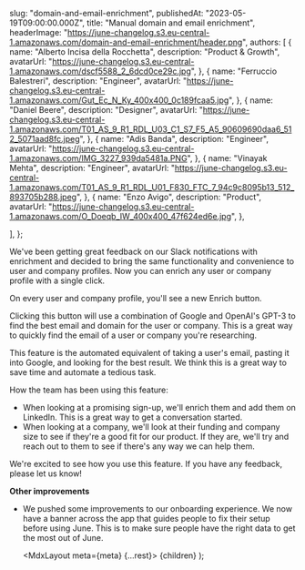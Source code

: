 
  slug: "domain-and-email-enrichment",
  publishedAt: "2023-05-19T09:00:00.000Z",
  title: "Manual domain and email enrichment",
  headerImage:
    "https://june-changelog.s3.eu-central-1.amazonaws.com/domain-and-email-enrichment/header.png",
  authors: [
    {
      name: "Alberto Incisa della Rocchetta",
      description: "Product & Growth",
      avatarUrl: "https://june-changelog.s3.eu-central-1.amazonaws.com/dscf5588_2_6dcd0ce29c.jpg",
    },
    {
      name: "Ferruccio Balestreri",
      description: "Engineer",
      avatarUrl:
        "https://june-changelog.s3.eu-central-1.amazonaws.com/Gut_Ec_N_Ky_400x400_0c189fcaa5.jpg",
    },
    {
      name: "Daniel Beere",
      description: "Designer",
      avatarUrl:
        "https://june-changelog.s3.eu-central-1.amazonaws.com/T01_AS_9_R1_RDL_U03_C1_S7_F5_A5_90609690daa6_512_5071aad8fc.jpeg",
    },
    {
      name: "Adis Banda",
      description: "Engineer",
      avatarUrl: "https://june-changelog.s3.eu-central-1.amazonaws.com/IMG_3227_939da5481a.PNG",
    },
    {
      name: "Vinayak Mehta",
      description: "Engineer",
      avatarUrl:
        "https://june-changelog.s3.eu-central-1.amazonaws.com/T01_AS_9_R1_RDL_U01_F830_FTC_7_94c9c8095b13_512_893705b288.jpeg",
    },
    {
      name: "Enzo Avigo",
      description: "Product",
      avatarUrl:
        "https://june-changelog.s3.eu-central-1.amazonaws.com/O_Doeqb_IW_400x400_47f624ed6e.jpg",
    },

],
};

We've been getting great feedback on our Slack notifications with enrichment and decided to bring the same functionality and convenience to user and company profiles. Now you can enrich any user or company profile with a single click.

On every user and company profile, you'll see a new Enrich button.

Clicking this button will use a combination of Google and OpenAI's GPT-3 to find the best email and domain for the user or company. This is a great way to quickly find the email of a user or company you're researching.

This feature is the automated equivalent of taking a user's email, pasting it into Google, and looking for the best result. We think this is a great way to save time and automate a tedious task.

How the team has been using this feature:

- When looking at a promising sign-up, we'll enrich them and add them on LinkedIn. This is a great way to get a conversation started.
- When looking at a company, we'll look at their funding and company size to see if they're a good fit for our product. If they are, we'll try and reach out to them to see if there's any way we can help them.

We're excited to see how you use this feature. If you have any feedback, please let us know!

**Other improvements**

- We pushed some improvements to our onboarding experience. We now have a banner across the app that guides people to fix their setup before using June. This is to make sure people have the right data to get the most out of June.

  <MdxLayout meta={meta} {...rest}>
    {children}
  </MdxLayout>
);
